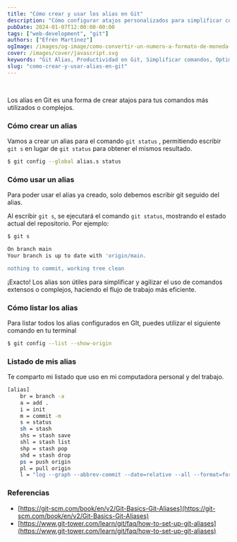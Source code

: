 ```yaml
---
title: "Cómo crear y usar los alias en Git"
description: "Cómo configurar atajos personalizados para simplificar comandos más utilizados o complejos"
pubDate: 2024-01-07T12:00:00-00:00
tags: ["web-development", "git"]
authors: ["Efrén Martínez"]
ogImage: /images/og-image/como-convertir-un-numero-a-formato-de-moneda-en-javascript.webp
cover: /images/cover/javascript.svg
keywords: "Git Alias, Productividad en Git, Simplificar comandos, Optimizar flujo de trabajo, Atajos en Git, Configuración de alias, Comandos personalizados"
slug: "como-crear-y-usar-alias-en-git"
---
```


<article class="prose-a:text-pink-600 prose-a:underline prose-a:leading-loose prose-h2:text-2xl prose-h2:font-medium
				prose-h2:text-gray-800 prose-strong:text-gray-900 prose-strong:font-semibold
				prose-strong:lining-num prose-pre:p-4 prose-pre:rounded-md prose-pre:shadow-lg prose-ul:list-disc prose-ul:mt-4 prose-ul:mb-4 prose-ul:list-inside prose-li:text-gray-600
				prose-li:font-normal prose-li:text-base">
<br />

Los alias en Git es una forma de crear atajos para tus comandos más utilizados o complejos.

### Cómo crear un alias

Vamos a crear un alias para el comando `git status` , permitiendo escribir `git s` en lugar de `git status` para obtener el mismos resultado.

```bash
$ git config --global alias.s status
```

### Cómo usar un alias

Para poder usar el alias ya creado, solo debemos escribir git seguido del alias.

Al escribir `git s`, se ejecutará el comando `git status`, mostrando el estado actual del repositorio. Por ejemplo:

```bash
$ git s

On branch main
Your branch is up to date with 'origin/main.

nothing to commit, working tree clean
```

¡Exacto! Los alias son útiles para simplificar y agilizar el uso de comandos extensos o complejos, haciendo el flujo de trabajo más eficiente.

### Cómo listar los alias

Para listar todos los alias configurados en GIt, puedes utilizar el siguiente comando en tu terminal

```bash
$ git config --list --show-origin
```

### Listado de mis alias

Te comparto mi listado que uso en mi computadora personal y del trabajo.

```bash
[alias]
	br = branch -a
	a = add .
	i = init
	m = commit -m
	s = status
	sh = stash
	shs = stash save
	shl = stash list
	shp = stash pop
	shd = stash drop
	ps = push origin
	pl = pull origin
	l = "log --graph --abbrev-commit --date=relative --all --format=format:'%C(bold blue)%h%C(reset) %C(bold green)(%>(18,trunc)%aD)%C(reset) %C(bold blue)[%<(10,trunc)%aN]%Creset - %s%C(reset) %C(bold yellow)%d%C(reset)'"
```

### Referencias

- [https://git-scm.com/book/en/v2/Git-Basics-Git-Aliases](https://git-scm.com/book/en/v2/Git-Basics-Git-Aliases)
- [https://www.git-tower.com/learn/git/faq/how-to-set-up-git-aliases](https://www.git-tower.com/learn/git/faq/how-to-set-up-git-aliases)

<br />
<br />
<br />

</article>